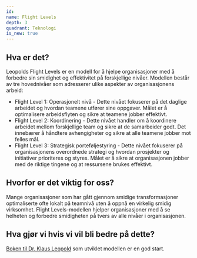 ```yaml
---
id:
name: Flight Levels
depth: 3
quadrant: Teknologi
is_new: true
---
```

## Hva er det?
Leopolds Flight Levels er en modell for å hjelpe organisasjoner med å forbedre sin smidighet og effektivitet på forskjellige nivåer. 
Modellen består av tre hovednivåer som adresserer ulike aspekter av organisasjonens arbeid:
* Flight Level 1: Operasjonelt nivå - Dette nivået fokuserer på det daglige arbeidet og hvordan teamene utfører sine oppgaver. 
Målet er å optimalisere arbeidsflyten og sikre at teamene jobber effektivt.
* Flight Level 2: Koordinering - Dette nivået handler om å koordinere arbeidet mellom forskjellige team og sikre at de samarbeider godt. 
Det innebærer å håndtere avhengigheter og sikre at alle teamene jobber mot felles mål.
* Flight Level 3: Strategisk porteføljestyring - Dette nivået fokuserer på organisasjonens overordnede strategi og hvordan 
prosjekter og initiativer prioriteres og styres. Målet er å sikre at organisasjonen jobber med de riktige tingene og at 
ressursene brukes effektivt.

## Hvorfor er det viktig for oss?
Mange organisasjoner som har gått gjennom smidige transformasjoner optimaliserte ofte lokalt på teamnivå uten å oppnå en 
virkelig smidig virksomhet. Flight Levels-modellen hjelper organisasjoner med å se helheten og forbedre smidigheten på tvers av 
alle nivåer i organisasjonen.

## Hva gjør vi hvis vi vil bli bedre på dette?
[Boken til Dr. Klaus Leopold](https://www.amazon.com/Flight-Levels-Leading-Organizations-Business/dp/B0CXXQWN5R) som utviklet modellen er en god start.